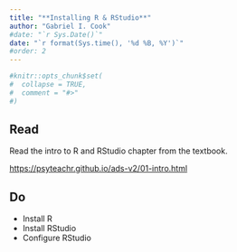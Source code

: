 ```yaml
---
title: "**Installing R & RStudio**"
author: "Gabriel I. Cook"
#date: "`r Sys.Date()`"
date: "`r format(Sys.time(), '%d %B, %Y')`"
#order: 2 
---
```


```r
#knitr::opts_chunk$set(
#  collapse = TRUE,
#  comment = "#>"
#)
```

## **Read**

Read the intro to R and RStudio chapter from the textbook.

<https://psyteachr.github.io/ads-v2/01-intro.html>



## **Do**

- Install R
- Install RStudio
- Configure RStudio


